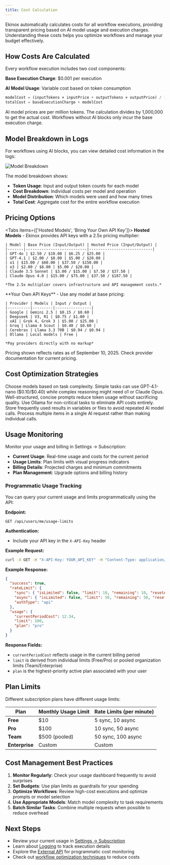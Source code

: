 ```yaml
---
title: Cost Calculation
---
```



Ekinox automatically calculates costs for all workflow executions, providing transparent pricing based on AI model usage and execution charges. Understanding these costs helps you optimize workflows and manage your budget effectively.

## How Costs Are Calculated

Every workflow execution includes two cost components:

**Base Execution Charge**: $0.001 per execution

**AI Model Usage**: Variable cost based on token consumption
```javascript
modelCost = (inputTokens × inputPrice + outputTokens × outputPrice) / 1,000,000
totalCost = baseExecutionCharge + modelCost
```

<Callout type="info">
  AI model prices are per million tokens. The calculation divides by 1,000,000 to get the actual cost. Workflows without AI blocks only incur the base execution charge.
</Callout>

## Model Breakdown in Logs

For workflows using AI blocks, you can view detailed cost information in the logs:

<div className="flex justify-center">
  <Image
    src="/static/logs/logs-cost.png"
    alt="Model Breakdown"
    width={600}
    height={400}
    className="my-6"
  />
</div>

The model breakdown shows:
- **Token Usage**: Input and output token counts for each model
- **Cost Breakdown**: Individual costs per model and operation
- **Model Distribution**: Which models were used and how many times
- **Total Cost**: Aggregate cost for the entire workflow execution

## Pricing Options

<Tabs items={['Hosted Models', 'Bring Your Own API Key']}>
  <Tab>
    **Hosted Models** - Ekinox provides API keys with a 2.5x pricing multiplier:
    
    | Model | Base Price (Input/Output) | Hosted Price (Input/Output) |
    |-------|---------------------------|----------------------------|
    | GPT-4o | $2.50 / $10.00 | $6.25 / $25.00 |
    | GPT-4.1 | $2.00 / $8.00 | $5.00 / $20.00 |
    | o1 | $15.00 / $60.00 | $37.50 / $150.00 |
    | o3 | $2.00 / $8.00 | $5.00 / $20.00 |
    | Claude 3.5 Sonnet | $3.00 / $15.00 | $7.50 / $37.50 |
    | Claude Opus 4.0 | $15.00 / $75.00 | $37.50 / $187.50 |
    
    *The 2.5x multiplier covers infrastructure and API management costs.*
  </Tab>
  
  <Tab>
    **Your Own API Keys** - Use any model at base pricing:
    
    | Provider | Models | Input / Output |
    |----------|---------|----------------|
    | Google | Gemini 2.5 | $0.15 / $0.60 |
    | Deepseek | V3, R1 | $0.75 / $1.00 |
    | xAI | Grok 4, Grok 3 | $5.00 / $25.00 |
    | Groq | Llama 4 Scout | $0.40 / $0.60 |
    | Cerebras | Llama 3.3 70B | $0.94 / $0.94 |
    | Ollama | Local models | Free |
    
    *Pay providers directly with no markup*
  </Tab>
</Tabs>

<Callout type="warning">
  Pricing shown reflects rates as of September 10, 2025. Check provider documentation for current pricing.
</Callout>

## Cost Optimization Strategies

<Accordions>
  <Accordion title="Model Selection">
    Choose models based on task complexity. Simple tasks can use GPT-4.1-nano ($0.10/$0.40) while complex reasoning might need o1 or Claude Opus.
  </Accordion>
  
  <Accordion title="Prompt Engineering">
    Well-structured, concise prompts reduce token usage without sacrificing quality.
  </Accordion>
  
  <Accordion title="Local Models">
    Use Ollama for non-critical tasks to eliminate API costs entirely.
  </Accordion>
  
  <Accordion title="Caching and Reuse">
    Store frequently used results in variables or files to avoid repeated AI model calls.
  </Accordion>
  
  <Accordion title="Batch Processing">
    Process multiple items in a single AI request rather than making individual calls.
  </Accordion>
</Accordions>

## Usage Monitoring

Monitor your usage and billing in Settings → Subscription:

- **Current Usage**: Real-time usage and costs for the current period
- **Usage Limits**: Plan limits with visual progress indicators
- **Billing Details**: Projected charges and minimum commitments
- **Plan Management**: Upgrade options and billing history

### Programmatic Usage Tracking

You can query your current usage and limits programmatically using the API:

**Endpoint:**
```text
GET /api/users/me/usage-limits
```

**Authentication:**
- Include your API key in the `X-API-Key` header

**Example Request:**
```bash
curl -X GET -H "X-API-Key: YOUR_API_KEY" -H "Content-Type: application/json" https://www.ekinox.app/api/users/me/usage-limits
```

**Example Response:**
```json
{
  "success": true,
  "rateLimit": {
    "sync": { "isLimited": false, "limit": 10, "remaining": 10, "resetAt": "2025-09-08T22:51:55.999Z" },
    "async": { "isLimited": false, "limit": 50, "remaining": 50, "resetAt": "2025-09-08T22:51:56.155Z" },
    "authType": "api"
  },
  "usage": {
    "currentPeriodCost": 12.34,
    "limit": 100,
    "plan": "pro"
  }
}
```

**Response Fields:**
- `currentPeriodCost` reflects usage in the current billing period
- `limit` is derived from individual limits (Free/Pro) or pooled organization limits (Team/Enterprise)
- `plan` is the highest-priority active plan associated with your user

## Plan Limits

Different subscription plans have different usage limits:

| Plan | Monthly Usage Limit | Rate Limits (per minute) |
|------|-------------------|-------------------------|
| **Free** | $10 | 5 sync, 10 async |
| **Pro** | $100 | 10 sync, 50 async |
| **Team** | $500 (pooled) | 50 sync, 100 async |
| **Enterprise** | Custom | Custom |

## Cost Management Best Practices

1. **Monitor Regularly**: Check your usage dashboard frequently to avoid surprises
2. **Set Budgets**: Use plan limits as guardrails for your spending
3. **Optimize Workflows**: Review high-cost executions and optimize prompts or model selection
4. **Use Appropriate Models**: Match model complexity to task requirements
5. **Batch Similar Tasks**: Combine multiple requests when possible to reduce overhead

## Next Steps

- Review your current usage in [Settings → Subscription](https://www.ekinox.app/settings/subscription)
- Learn about [Logging](/execution/logging) to track execution details
- Explore the [External API](/execution/api) for programmatic cost monitoring
- Check out [workflow optimization techniques](/blocks) to reduce costs